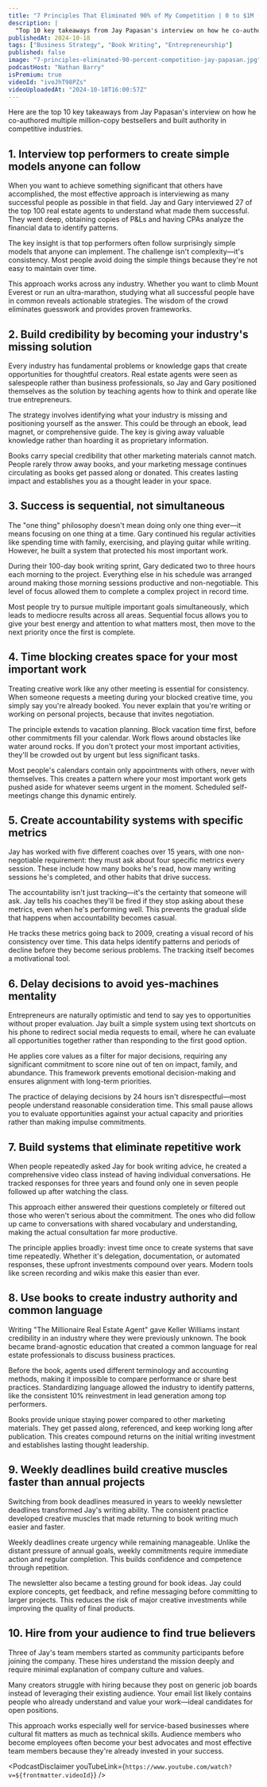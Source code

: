 ```yaml
---
title: "7 Principles That Eliminated 90% of My Competition | 0 to $1M (Jay Papasan)"
description: |
  "Top 10 key takeaways from Jay Papasan's interview on how he co-authored multiple million-copy bestsellers and built authority in competitive industries."
publishedAt: 2024-10-18
tags: ["Business Strategy", "Book Writing", "Entrepreneurship"]
published: false
image: "7-principles-eliminated-90-percent-competition-jay-papasan.jpg"
podcastHost: "Nathan Barry"
isPremium: true
videoId: "ivoJhT98PZs"
videoUploadedAt: "2024-10-18T16:00:57Z"
---
```



<PodcastSummaryPageLayout frontmatter={frontmatter}>
Here are the top 10 key takeaways from Jay Papasan's interview on how he co-authored multiple million-copy bestsellers and built authority in competitive industries.

## 1. Interview top performers to create simple models anyone can follow

When you want to achieve something significant that others have accomplished, the most effective approach is interviewing as many successful people as possible in that field. Jay and Gary interviewed 27 of the top 100 real estate agents to understand what made them successful. They went deep, obtaining copies of P&Ls and having CPAs analyze the financial data to identify patterns.

The key insight is that top performers often follow surprisingly simple models that anyone can implement. The challenge isn't complexity—it's consistency. Most people avoid doing the simple things because they're not easy to maintain over time.

This approach works across any industry. Whether you want to climb Mount Everest or run an ultra-marathon, studying what all successful people have in common reveals actionable strategies. The wisdom of the crowd eliminates guesswork and provides proven frameworks.

## 2. Build credibility by becoming your industry's missing solution

Every industry has fundamental problems or knowledge gaps that create opportunities for thoughtful creators. Real estate agents were seen as salespeople rather than business professionals, so Jay and Gary positioned themselves as the solution by teaching agents how to think and operate like true entrepreneurs.

The strategy involves identifying what your industry is missing and positioning yourself as the answer. This could be through an ebook, lead magnet, or comprehensive guide. The key is giving away valuable knowledge rather than hoarding it as proprietary information.

Books carry special credibility that other marketing materials cannot match. People rarely throw away books, and your marketing message continues circulating as books get passed along or donated. This creates lasting impact and establishes you as a thought leader in your space.

## 3. Success is sequential, not simultaneous

The "one thing" philosophy doesn't mean doing only one thing ever—it means focusing on one thing at a time. Gary continued his regular activities like spending time with family, exercising, and playing guitar while writing. However, he built a system that protected his most important work.

During their 100-day book writing sprint, Gary dedicated two to three hours each morning to the project. Everything else in his schedule was arranged around making those morning sessions productive and non-negotiable. This level of focus allowed them to complete a complex project in record time.

Most people try to pursue multiple important goals simultaneously, which leads to mediocre results across all areas. Sequential focus allows you to give your best energy and attention to what matters most, then move to the next priority once the first is complete.

## 4. Time blocking creates space for your most important work

Treating creative work like any other meeting is essential for consistency. When someone requests a meeting during your blocked creative time, you simply say you're already booked. You never explain that you're writing or working on personal projects, because that invites negotiation.

The principle extends to vacation planning. Block vacation time first, before other commitments fill your calendar. Work flows around obstacles like water around rocks. If you don't protect your most important activities, they'll be crowded out by urgent but less significant tasks.

Most people's calendars contain only appointments with others, never with themselves. This creates a pattern where your most important work gets pushed aside for whatever seems urgent in the moment. Scheduled self-meetings change this dynamic entirely.

## 5. Create accountability systems with specific metrics

Jay has worked with five different coaches over 15 years, with one non-negotiable requirement: they must ask about four specific metrics every session. These include how many books he's read, how many writing sessions he's completed, and other habits that drive success.

The accountability isn't just tracking—it's the certainty that someone will ask. Jay tells his coaches they'll be fired if they stop asking about these metrics, even when he's performing well. This prevents the gradual slide that happens when accountability becomes casual.

He tracks these metrics going back to 2009, creating a visual record of his consistency over time. This data helps identify patterns and periods of decline before they become serious problems. The tracking itself becomes a motivational tool.

## 6. Delay decisions to avoid yes-machines mentality

Entrepreneurs are naturally optimistic and tend to say yes to opportunities without proper evaluation. Jay built a simple system using text shortcuts on his phone to redirect social media requests to email, where he can evaluate all opportunities together rather than responding to the first good option.

He applies core values as a filter for major decisions, requiring any significant commitment to score nine out of ten on impact, family, and abundance. This framework prevents emotional decision-making and ensures alignment with long-term priorities.

The practice of delaying decisions by 24 hours isn't disrespectful—most people understand reasonable consideration time. This small pause allows you to evaluate opportunities against your actual capacity and priorities rather than making impulse commitments.

## 7. Build systems that eliminate repetitive work

When people repeatedly asked Jay for book writing advice, he created a comprehensive video class instead of having individual conversations. He tracked responses for three years and found only one in seven people followed up after watching the class.

This approach either answered their questions completely or filtered out those who weren't serious about the commitment. The ones who did follow up came to conversations with shared vocabulary and understanding, making the actual consultation far more productive.

The principle applies broadly: invest time once to create systems that save time repeatedly. Whether it's delegation, documentation, or automated responses, these upfront investments compound over years. Modern tools like screen recording and wikis make this easier than ever.

## 8. Use books to create industry authority and common language

Writing "The Millionaire Real Estate Agent" gave Keller Williams instant credibility in an industry where they were previously unknown. The book became brand-agnostic education that created a common language for real estate professionals to discuss business practices.

Before the book, agents used different terminology and accounting methods, making it impossible to compare performance or share best practices. Standardizing language allowed the industry to identify patterns, like the consistent 10% reinvestment in lead generation among top performers.

Books provide unique staying power compared to other marketing materials. They get passed along, referenced, and keep working long after publication. This creates compound returns on the initial writing investment and establishes lasting thought leadership.

## 9. Weekly deadlines build creative muscles faster than annual projects

Switching from book deadlines measured in years to weekly newsletter deadlines transformed Jay's writing ability. The consistent practice developed creative muscles that made returning to book writing much easier and faster.

Weekly deadlines create urgency while remaining manageable. Unlike the distant pressure of annual goals, weekly commitments require immediate action and regular completion. This builds confidence and competence through repetition.

The newsletter also became a testing ground for book ideas. Jay could explore concepts, get feedback, and refine messaging before committing to larger projects. This reduces the risk of major creative investments while improving the quality of final products.

## 10. Hire from your audience to find true believers

Three of Jay's team members started as community participants before joining the company. These hires understand the mission deeply and require minimal explanation of company culture and values.

Many creators struggle with hiring because they post on generic job boards instead of leveraging their existing audience. Your email list likely contains people who already understand and value your work—ideal candidates for open positions.

This approach works especially well for service-based businesses where cultural fit matters as much as technical skills. Audience members who become employees often become your best advocates and most effective team members because they're already invested in your success.

<PodcastDisclaimer
  youTubeLink={`https://www.youtube.com/watch?v=${frontmatter.videoId}`}
/>

</PodcastSummaryPageLayout>
